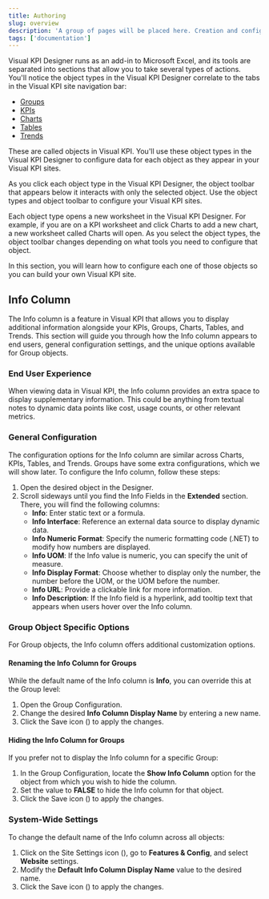 ```yaml
---
title: Authoring
slug: overview
description: 'A group of pages will be placed here. Creation and configuration of objects such as Groups, KPIs, Charts and Tables'
tags: ['documentation']
---
```



Visual KPI Designer runs as an add-in to Microsoft Excel, and its tools are separated into sections that allow you to take several types of actions. You'll notice the object types in the Visual KPI Designer correlate to the tabs in the Visual KPI site navigation bar:

- [Groups](/docs/visual-kpi-designer/authoring/groups/groups)
- [KPIs](/docs/visual-kpi-designer/authoring/kpis)
- [Charts](/docs/visual-kpi-designer/authoring/charts/charts)
- [Tables](/docs/visual-kpi-designer/authoring/tables)
- [Trends](/docs/visual-kpi-designer/authoring/trends)

These are called objects in Visual KPI. You'll use these object types in the Visual KPI Designer to configure data for each object as they appear in your Visual KPI sites.

As you click each object type in the Visual KPI Designer, the object toolbar that appears below it interacts with only the selected object. Use the object types and object toolbar to configure your Visual KPI sites.

Each object type opens a new worksheet in the Visual KPI Designer. For example, if you are on a KPI worksheet and click Charts to add a new chart, a new worksheet called Charts will open. As you select the object types, the object toolbar changes depending on what tools you need to configure that object.

In this section, you will learn how to configure each one of those objects so you can build your own Visual KPI site.

## Info Column

The Info column is a feature in Visual KPI that allows you to display additional information alongside your KPIs, Groups, Charts, Tables, and Trends. This section will guide you through how the Info column appears to end users, general configuration settings, and the unique options available for Group objects.

### End User Experience

When viewing data in Visual KPI, the Info column provides an extra space to display supplementary information. This could be anything from textual notes to dynamic data points like cost, usage counts, or other relevant metrics.

<StylizedImage
  imgURL="img/designer/info-column.png"
  alt="Info Column"
/>

### General Configuration

The configuration options for the Info column are similar across Charts, KPIs, Tables, and Trends. Groups have some extra configurations, which we will show later. To configure the Info column, follow these steps:

1. Open the desired object in the Designer.
2. Scroll sideways until you find the Info Fields in the **Extended** section. There, you will find the following columns:
	- **Info**: Enter static text or a formula.
	- **Info Interface**: Reference an external data source to display dynamic data.
 	- **Info Numeric Format**: Specify the numeric formatting code (.NET) to modify how numbers are displayed.
	- **Info UOM**: If the Info value is numeric, you can specify the unit of measure.
	- **Info Display Format**: Choose whether to display only the number, the number before the UOM, or the UOM before the number.
	- **Info URL**: Provide a clickable link for more information.
	- **Info Description**: If the Info field is a hyperlink, add tooltip text that appears when users hover over the Info column.

<StylizedImage
  imgURL="img/designer/info-column-config.png"
  alt="Info Column"
/>

### Group Object Specific Options

For Group objects, the Info column offers additional customization options.

#### Renaming the Info Column for Groups

While the default name of the Info column is **Info**, you can override this at the Group level:

1. Open the Group Configuration.
2. Change the desired **Info Column Display Name** by entering a new name.
3. Click the Save icon (<PngFont name='save28' />) to apply the changes.

#### Hiding the Info Column for Groups

If you prefer not to display the Info column for a specific Group:

1. In the Group Configuration, locate the **Show Info Column** option for the object from which you wish to hide the column.
2. Set the value to **FALSE** to hide the Info column for that object.
3. Click the Save icon (<PngFont name='save28' />) to apply the changes.

### System-Wide Settings

To change the default name of the Info column across all objects:

1. Click on the Site Settings icon (<PngFont name='options28' />), go to **Features & Config**, and select **Website** settings.
2. Modify the **Default Info Column Display Name** value to the desired name.
3. Click the Save icon (<PngFont name='save28' />) to apply the changes.

<StylizedImage
  imgURL="img/designer/info-column-sitewide-setting.png"
  alt="Info Column"
/>